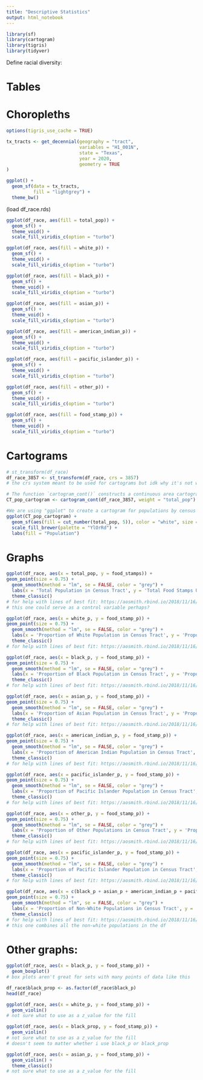 ```yaml
---
title: "Descriptive Statistics"
output: html_notebook
---
```


```r
library(sf)
library(cartogram)
library(tigris)
library(tidyver)
```


Define racial diversity:

# Tables



# Choropleths

```r
options(tigris_use_cache = TRUE)

tx_tracts <- get_decennial(geography = "tract",
                           variables = "H1_001N",
                           state = "Texas",
                           year = 2020,
                           geometry = TRUE
)
```

```r
ggplot() +
  geom_sf(data = tx_tracts,
          fill = "lightgrey") +
  theme_bw()
```


(load df_race.rds)

```r
ggplot(df_race, aes(fill = total_pop)) + 
  geom_sf() + 
  theme_void() +
  scale_fill_viridis_c(option = "turbo") 
```

```r
ggplot(df_race, aes(fill = white_p)) + 
  geom_sf() + 
  theme_void() +
  scale_fill_viridis_c(option = "turbo") 
```

```r
ggplot(df_race, aes(fill = black_p)) + 
  geom_sf() + 
  theme_void() +
  scale_fill_viridis_c(option = "turbo") 
```

```r
ggplot(df_race, aes(fill = asian_p)) + 
  geom_sf() + 
  theme_void() +
  scale_fill_viridis_c(option = "turbo") 
```

```r
ggplot(df_race, aes(fill = american_indian_p)) + 
  geom_sf() + 
  theme_void() +
  scale_fill_viridis_c(option = "turbo") 
```

```r
ggplot(df_race, aes(fill = pacific_islander_p)) + 
  geom_sf() + 
  theme_void() +
  scale_fill_viridis_c(option = "turbo") 
```

```r
ggplot(df_race, aes(fill = other_p)) + 
  geom_sf() + 
  theme_void() +
  scale_fill_viridis_c(option = "turbo") 
```

```r
ggplot(df_race, aes(fill = food_stamp_p)) + 
  geom_sf() + 
  theme_void() +
  scale_fill_viridis_c(option = "turbo") 
```

# Cartograms

```r
# st_transform(df_race)
df_race_3857 <- st_transform(df_race, crs = 3857)
# the crs system meant to be used for cartograms but idk why it's not working :(
```


```r
# The function `cartogram_cont()` constructs a continuous area cartogram. Here, a cartogram is created for census tracts of the city of Hamilton, but the size of the zones will be weighted by the variable `POPULATION`.
CT_pop_cartogram <- cartogram_cont(df_race_3857, weight = "total_pop")

#We are using "ggplot" to create a cartogram for populations by census tact in Hamilton. Census tracts with a larger value are distorted to visually represent their population size. The number "5" after calling the population variable states that there will be 5 categories dividing population quantities.
ggplot(CT_pop_cartogram) + 
  geom_sf(aes(fill = cut_number(total_pop, 5)), color = "white", size = 0.1) +
  scale_fill_brewer(palette = "YlOrRd") +
  labs(fill = "Population")
```

# Graphs

```r
ggplot(df_race, aes(x = total_pop, y = food_stamps)) +
geom_point(size = 0.75) +
  geom_smooth(method = "lm", se = FALSE, color = "grey") +
  labs(x = 'Total Population in Census Tract', y = 'Total Food Stamps Used in Census Tract') +
  theme_classic()
# for help with lines of best fit: https://aosmith.rbind.io/2018/11/16/plot-fitted-lines/
# this one could serve as a control variable perhaps?
```

```r
ggplot(df_race, aes(x = white_p, y = food_stamp_p)) +
geom_point(size = 0.75) +
  geom_smooth(method = "lm", se = FALSE, color = "grey") +
  labs(x = 'Proportion of White Population in Census Tract', y = 'Proportion of Food Stamps Used in Census Tract') +
  theme_classic()
# for help with lines of best fit: https://aosmith.rbind.io/2018/11/16/plot-fitted-lines/
```

```r
ggplot(df_race, aes(x = black_p, y = food_stamp_p)) +
geom_point(size = 0.75) +
  geom_smooth(method = "lm", se = FALSE, color = "grey") +
  labs(x = 'Proportion of Black Population in Census Tract', y = 'Proportion of Food Stamps Used in Census Tract') +
  theme_classic()
# for help with lines of best fit: https://aosmith.rbind.io/2018/11/16/plot-fitted-lines/
```

```r
ggplot(df_race, aes(x = asian_p, y = food_stamp_p)) +
geom_point(size = 0.75) +
  geom_smooth(method = "lm", se = FALSE, color = "grey") +
  labs(x = 'Proportion of Asian Population in Census Tract', y = 'Proportion of Food Stamps Used in Census Tract') +
  theme_classic()
# for help with lines of best fit: https://aosmith.rbind.io/2018/11/16/plot-fitted-lines/
```

```r
ggplot(df_race, aes(x = american_indian_p, y = food_stamp_p)) +
geom_point(size = 0.75) +
  geom_smooth(method = "lm", se = FALSE, color = "grey") +
  labs(x = 'Proportion of American Indian Population in Census Tract', y = 'Proportion of Food Stamps Used in Census Tract') +
  theme_classic()
# for help with lines of best fit: https://aosmith.rbind.io/2018/11/16/plot-fitted-lines/
```

```r
ggplot(df_race, aes(x = pacific_islander_p, y = food_stamp_p)) +
geom_point(size = 0.75) +
  geom_smooth(method = "lm", se = FALSE, color = "grey") +
  labs(x = 'Proportion of Pacific Islander Population in Census Tract', y = 'Proportion of Food Stamps Used in Census Tract') +
  theme_classic()
# for help with lines of best fit: https://aosmith.rbind.io/2018/11/16/plot-fitted-lines/
```

```r
ggplot(df_race, aes(x = other_p, y = food_stamp_p)) +
geom_point(size = 0.75) +
  geom_smooth(method = "lm", se = FALSE, color = "grey") +
  labs(x = 'Proportion of Other Populations in Census Tract', y = 'Proportion of Food Stamps Used in Census Tract') +
  theme_classic()
# for help with lines of best fit: https://aosmith.rbind.io/2018/11/16/plot-fitted-lines/
```

```r
ggplot(df_race, aes(x = pacific_islander_p, y = food_stamp_p)) +
geom_point(size = 0.75) +
  geom_smooth(method = "lm", se = FALSE, color = "grey") +
  labs(x = 'Proportion of Pacific Islander Population in Census Tract', y = 'Proportion of Food Stamps Used in Census Tract') +
  theme_classic()
# for help with lines of best fit: https://aosmith.rbind.io/2018/11/16/plot-fitted-lines/
```

```r
ggplot(df_race, aes(x = c(black_p + asian_p + american_indian_p + pacific_islander_p + other_p), y = food_stamp_p)) +
geom_point(size = 0.75) +
  geom_smooth(method = "lm", se = FALSE, color = "grey") +
  labs(x = 'Proportion of Non-White Populations in Census Tract', y = 'Proportion of Food Stamps Used in Census Tract') +
  theme_classic()
# for help with lines of best fit: https://aosmith.rbind.io/2018/11/16/plot-fitted-lines/
# this one combines all the non-white populations in the df
```

# Other graphs:

```r
ggplot(df_race, aes(x = black_p, y = food_stamp_p)) +
  geom_boxplot()
# box plots aren't great for sets with many points of data like this
```

```r
df_race$black_prop <- as.factor(df_race$black_p)
head(df_race)
```


```r
ggplot(df_race, aes(x = white_p, y = food_stamp_p)) +
  geom_violin()
# not sure what to use as a z_value for the fill
```

```r
ggplot(df_race, aes(x = black_prop, y = food_stamp_p)) +
  geom_violin()
# not sure what to use as a z_value for the fill
# doesn't seem to matter whether i use black_p or black_prop
```

```r
ggplot(df_race, aes(x = asian_p, y = food_stamp_p)) +
  geom_violin() +
  theme_classic()
# not sure what to use as a z_value for the fill
```